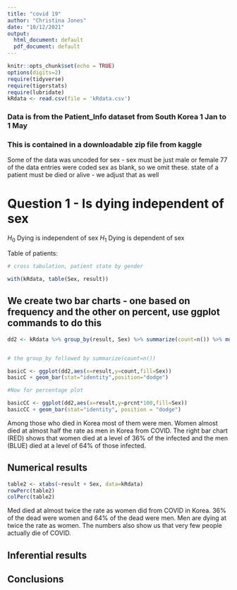 ```yaml
---
title: "covid 19"
author: "Christina Jones"
date: "10/12/2021"
output:
  html_document: default
  pdf_document: default
---
```


```r
knitr::opts_chunk$set(echo = TRUE)
options(digits=2)
require(tidyverse)
require(tigerstats)
require(lubridate)
kRdata <- read.csv(file = 'kRdata.csv')
```
### Data is from the Patient_Info dataset from South Korea 1 Jan to 1 May 
### This is contained in a downloadable zip file from kaggle

Some of the data was uncoded for sex - sex must be just male or female
77 of the data entries were coded sex  as blank, so we omit these.
state of a patient must be died or alive - we adjust that as well   
  
# Question 1 - Is dying independent of sex

$H_0$ Dying is independent of sex
$H_1$ Dying is dependent of sex


Table of patients:
```r

# cross tabulation, patient state by gender

with(kRdata, table(Sex, result))

```

## We create two bar charts - one based on frequency and the other on percent, use ggplot commands to do this

```r
dd2 <- kRdata %>% group_by(result, Sex) %>% summarize(count=n()) %>% mutate(prcnt=count/sum(count))


# the group_by followed by summarize(count=n())

basicC <- ggplot(dd2,aes(x=result,y=count,fill=Sex))
basicC + geom_bar(stat="identity",position="dodge")

#Now for percentage plot

basicCC <- ggplot(dd2,aes(x=result,y=prcnt*100,fill=Sex)) 
basicCC + geom_bar(stat="identity", position = "dodge")
```

Among those who died in Korea most of them were men. Women almost died at almost half the rate as men in Korea from COVID. The right bar chart (RED) shows that women died at a level of 36% of the infected and the men (BLUE) died at a level of 64% of those infected. 

  

## Numerical results

```r
table2 <- xtabs(~result + Sex, data=kRdata)
rowPerc(table2)
colPerc(table2)
```

Med died at almost twice the rate as women did from COVID in Korea. 36% of the dead were women and 64% of the dead were men. Men are dying at twice the rate as women. 
The numbers also show us that very few people actually die of COVID. 

## Inferential results 




## Conclusions

